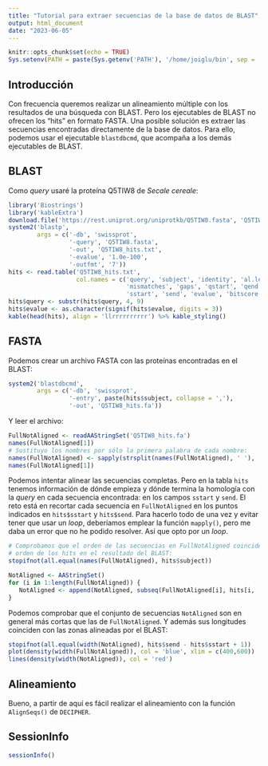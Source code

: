 ```yaml
---
title: "Tutorial para extraer secuencias de la base de datos de BLAST"
output: html_document
date: "2023-06-05"
---
```


```r
knitr::opts_chunk$set(echo = TRUE)
Sys.setenv(PATH = paste(Sys.getenv('PATH'), '/home/joiglu/bin', sep = ':'))
```

## Introducción
Con frecuencia queremos realizar un alineamiento múltiple con los resultados
de una búsqueda con BLAST. Pero los ejecutables de BLAST no ofrecen los "hits"
en formato FASTA. Una posible solución es extraer las secuencias encontradas
directamente de la base de datos. Para ello, podemos usar el ejecutable
`blastdbcmd`, que acompaña a los demás ejecutables de BLAST.

## BLAST
Como *query* usaré la proteína Q5TIW8 de *Secale cereale*:

```r
library('Biostrings')
library('kableExtra')
download.file('https://rest.uniprot.org/uniprotkb/Q5TIW8.fasta', 'Q5TIW8.fasta')
system2('blastp',
        args = c('-db', 'swissprot',
                 '-query', 'Q5TIW8.fasta',
                 '-out', 'Q5TIW8_hits.txt',
                 '-evalue', '1.0e-100',
                 '-outfmt', '7'))
hits <- read.table('Q5TIW8_hits.txt',
                   col.names = c('query', 'subject', 'identity', 'al.length',
                                 'mismatches', 'gaps', 'qstart', 'qend',
                                 'sstart', 'send', 'evalue', 'bitscore'))
hits$query <- substr(hits$query, 4, 9)
hits$evalue <- as.character(signif(hits$evalue, digits = 3))
kable(head(hits), align = 'llrrrrrrrrrr') %>% kable_styling()
```

## FASTA
Podemos crear un archivo FASTA con las proteínas encontradas en el BLAST:

```r
system2('blastdbcmd',
        args = c('-db', 'swissprot',
                 '-entry', paste(hits$subject, collapse = ','),
                 '-out', 'Q5TIW8_hits.fa'))
```

Y leer el archivo:

```r
FullNotAligned <- readAAStringSet('Q5TIW8_hits.fa')
names(FullNotAligned[1])
# Sustituyo los nombres por sólo la primera palabra de cada nombre:
names(FullNotAligned) <- sapply(strsplit(names(FullNotAligned), ' '), '[', 1)
names(FullNotAligned[1])
```

Podemos intentar alinear las secuencias completas. Pero en la tabla `hits`
tenemos información de dónde empieza y dónde termina la homología con la *query*
en cada secuencia encontrada: en los campos `sstart` y `send`. El reto está en
recortar cada secuencia en `FullNotAligned` en los puntos indicados en
`hits$sstart` y `hits$send`. Para hacerlo todo de una vez y evitar tener que
usar un *loop*, deberíamos emplear la función `mapply()`, pero me daba un error
que no he podido resolver. Así que opto por un *loop*.

```r
# Comprobamos que el orden de las secuencias en FullNotAligned coincide con el
# orden de los hits en el resultado del BLAST:
stopifnot(all.equal(names(FullNotAligned), hits$subject))

NotAligned <- AAStringSet()
for (i in 1:length(FullNotAligned)) {
   NotAligned <- append(NotAligned, subseq(FullNotAligned[i], hits[i, 'sstart'], hits[i, 'send']))
}
```

Podemos comprobar que el conjunto de secuencias `NotAligned` son en general más
cortas que las de `FullNotAligned`. Y además sus longitudes coinciden con las
zonas alineadas por el BLAST:

```r
stopifnot(all.equal(width(NotAligned), hits$send - hits$sstart + 1))
plot(density(width(FullNotAligned)), col = 'blue', xlim = c(400,600))
lines(density(width(NotAligned)), col = 'red')
```

## Alineamiento

Bueno, a partir de aquí es fácil realizar el alineamiento con la función
`AlignSeqs()` de `DECIPHER`. 

## SessionInfo

```r
sessionInfo()
```
